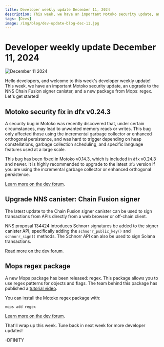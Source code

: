 ```yaml
---
title: Developer weekly update December 11, 2024
description: This week, we have an important Motoko security update, an upgrade to the NNS Chain Fusion signer canister, and a new package from Mops: regex.
tags: [Devs]
image: /img/blog/dev-update-blog-dec-11.jpg
---
```


# Developer weekly update December 11, 2024

![December 11 2024](../../static/img/blog/dev-update-blog-dec-11.jpg)

Hello developers, and welcome to this week's developer weekly update! This week, we have an important Motoko security update, an upgrade to the NNS Chain Fusion signer canister, and a new package from Mops: regex. Let's get started!

## Motoko security fix in dfx v0.24.3

A security bug in Motoko was recently discovered that, under certain circumstances, may lead to unwanted memory reads or writes. This bug only affected those using the incremental garbage collector or enhanced orthogonal persistence, and was hard to trigger depending on heap constellations, garbage collection scheduling, and specific language features used at a large scale.

This bug has been fixed in Motoko v0.14.3, which is included in `dfx` v0.24.3 and newer. It is highly recommended to upgrade to the latest `dfx` version if you are using the incremental garbage collector or enhanced orthogonal persistence.

[Learn more on the dev forum](https://forum.dfinity.org/t/security-fix-in-motoko-dfx-0-24-3/38656/1).

## Upgrade NNS canister: Chain Fusion signer

The latest update to the Chain Fusion signer canister can be used to sign transactions from APIs directly from a web browser or off-chain client.

NNS proposal 134424 introduces Schnorr signatures be added to the signer canister API, specifically adding the `schnorr_public_key()` and `schnorr_sign()` methods. The Schnorr API can also be used to sign Solana transactions.

[Read more on the dev forum](https://forum.dfinity.org/t/upgrade-nns-canister-chain-fusion-signer/38623/1).

## Mops regex package

A new Mops package has been released: regex. This package allows you to use regex patterns for objects and flags. The team behind this package has published a [tutorial video](https://www.youtube.com/watch?v=O1dOZfK6DQA).

You can install the Motoko regex package with:

```
mops add regex
```

[Learn more on the dev forum](https://forum.dfinity.org/t/motoko-regex-is-live-on-mops/37428/1).

That'll wrap up this week. Tune back in next week for more developer updates!

-DFINITY